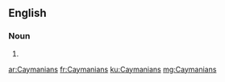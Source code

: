==English==

===Noun===
{{head|en|noun plural form}}

# {{plural of|Caymanian|lang=en}}

[[ar:Caymanians]]
[[fr:Caymanians]]
[[ku:Caymanians]]
[[mg:Caymanians]]